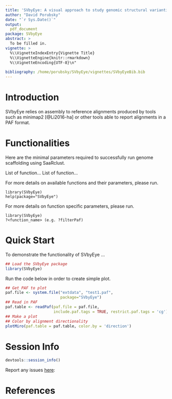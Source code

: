 ```yaml
---
title: 'SVbyEye: A visual approach to study genomic structural variantion.'
author: "David Porubsky"
date: "`r Sys.Date()`"
output:
  pdf_document
package: SVbyEye
abstract: >
  To be filled in.
vignette: >
  %\\VignetteIndexEntry{Vignette Title} 
  %\\VignetteEngine{knitr::rmarkdown}
  %\\VignetteEncoding{UTF-8}\n"
  
bibliography: /home/porubsky/SVbyEye/vignettes/SVbyEyeBib.bib
---
```


# Introduction

SVbyEye relies on assembly to reference alignments produced by tools such as minimap2 [@Li2016-ha] or other tools able to report alignments in a PAF format.


\newpage

# Functionalities
Here are the minimal parameters required to successfully run genome scaffolding using SaaRclust.

\textbf{Low-level functions:} List of function... \hfill \break
\textbf{High-level functions:} List of function... \hfill \break

For more details on available functions and their parameters, please run.
```
library(SVbyEye)
help(package="SVbyEye")
```
For more details on function specific parameters, please run.
```
library(SVbyEye)
?<function_name> (e.g. ?filterPaf)
```

# Quick Start

To demonstrate the functionality of SVbyEye ...

```r
## Load the SVbyEye package
library(SVbyEye)
```

Run the code below in order to create simple plot.
```r
## Get PAF to plot
paf.file <- system.file("extdata", "test1.paf", 
                        package="SVbyEye")
## Read in PAF 
paf.table <- readPaf(paf.file = paf.file, 
                     include.paf.tags = TRUE, restrict.paf.tags = 'cg')
## Make a plot
## Color by alignment directionality
plotMiro(paf.table = paf.table, color.by = 'direction')
```

\newpage

# Session Info
```r
devtools::session_info()
```

Report any issues
[here](https://github.com/daewoooo/SVbyEye/issues):

\newpage

# References